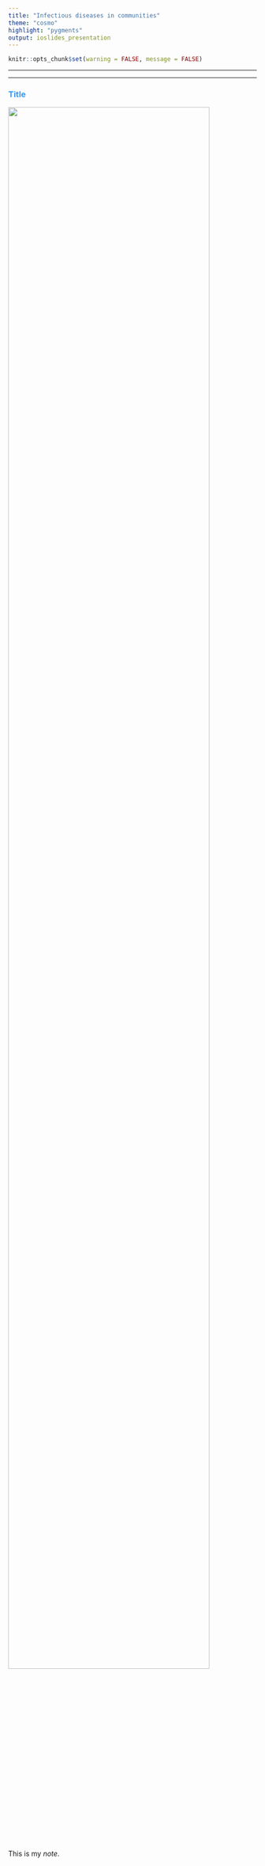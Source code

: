 ```yaml
---
title: "Infectious diseases in communities"
theme: "cosmo"
highlight: "pygments"
output: ioslides_presentation
---
```


<style type="text/css">
.main-container {
  max-width: 800px;
  margin-left: auto;
  margin-right: auto;
}
h2 { 
 color: #3399ff;		
}
h3 { 
 color: #3399ff;		
}
</style>

```r
knitr::opts_chunk$set(warning = FALSE, message = FALSE) 
```
---




 <!-- (diversity-disease relationships, host invasion/enemy release, host suitability,  ) dilution effect is week 11 from Park 2019.  --> 
 

---

### Title


![](figs/parasites.jpg){width="90%"}




<div class="notes">
This is my *note*.

</div>




